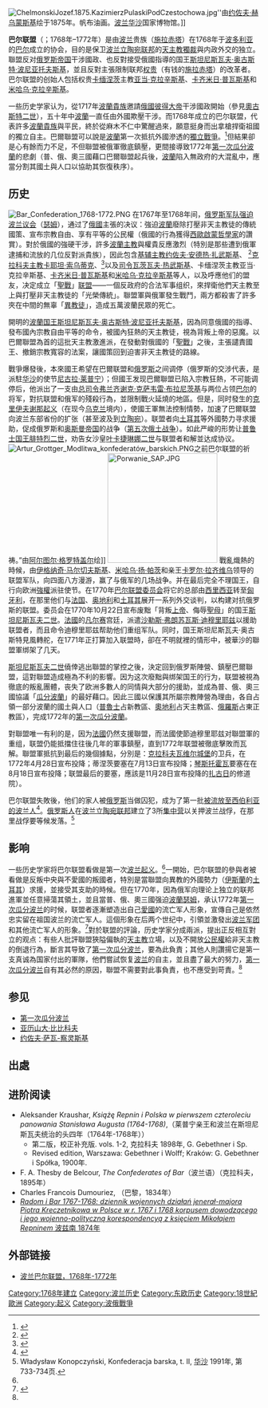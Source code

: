[[Image:ChelmonskiJozef.1875.KazimierzPulaskiPodCzestochowa.jpg|thumb]]''由[[约佐夫·赫乌蒙斯基|约佐夫·赫乌蒙斯基]]绘于1875年。帆布油画。[[波兰|波兰]][[华沙|华沙]]国家博物馆。]]
{{Campaignbox 巴爾聯盟戰爭}}
{{Campaignbox Polish-Russian Wars}}

'''巴尔联盟'''（{{lang-pl|Konfederacja barska}}；1768年–1772年）是由[[波兰|波兰]]贵族（[[什拉赫塔|施拉赤塔]]）在1768年于[[波多利亚|波多利亚]]的[[巴尔_(乌克兰)|巴尔]]成立的协会，目的是保卫[[波兰立陶宛联邦|波兰立陶宛联邦]]的[[天主教|天主教]][[獨裁|獨裁]]與内政外交的独立。聯盟反对[[俄罗斯帝国|俄罗斯帝国]]干涉國政、也反對接受俄國指導的国王[[斯坦尼斯瓦夫·奥古斯特·波尼亚托夫斯基|斯坦尼斯瓦夫·奥古斯特·波尼亚托夫斯基]]，並且反對主張限制联邦[[权贵|权贵]]（有钱的[[什拉赫塔|施拉赤塔]]）的改革者。巴尔联盟的创始人包括权贵[[卡缅涅茨-波多利斯基|卡缅涅茨]]主教[[亚当·克拉辛斯基|亚当·克拉辛斯基]]、[[卡齐米日·普瓦斯基|卡齐米日·普瓦斯基]]和[[米哈乌·克拉辛斯基|米哈乌·克拉辛斯基]]。

一些历史学家认为，從1717年[[什拉赫塔|波蘭貴族]]邀請[[俄國|俄國]][[彼得大帝|彼得大帝]]干涉國政開始（參見[[奥古斯特二世_(波兰)|奧古斯特二世]]），五十年中[[波蘭|波蘭]]一直任由外國欺壓干涉。而1768年成立的巴尔联盟，代表許多[[什拉赫塔|波蘭貴族]]與平民，終於從麻木不仁中驚醒過來，願意挺身而出拿槍捍衛祖國的獨立自主。巴爾聯盟可以說是[[波蘭|波蘭]]第一次抵抗外國滲透的[[獨立戰爭|獨立戰爭]]。<ref name="#1">{{Cite book|chapter=|url=https://books.google.com/books?vid=ISBN1425918387&id=3C8JR8Gv3AkC&pg=PA35&lpg=PA35&dq=Bar+confederation+uprising&sig=KjRrR8Z4mEGbDY6YF-AgRlGvjXA&hl=en|publisher=AuthorHouse|isbn=978-1-4678-0448-6|language=en|title=Poland, A Unique Country & Its People|last=|first=|year=|location=|pages=|access-date=2020-03-08|archive-date=2020-05-12|archive-url=https://web.archive.org/web/20200512222937/https://books.google.com/books?vid=ISBN1425918387&id=3C8JR8Gv3AkC&pg=PA35&lpg=PA35&dq=Bar+confederation+uprising&sig=KjRrR8Z4mEGbDY6YF-AgRlGvjXA&hl=en|dead-url=no}}</ref>但結果卻是心有餘而力不足，不但聯盟被俄軍徹底鎮壓，更間接導致1772年[[第一次瓜分波蘭|第一次瓜分波蘭]]的悲劇（普、俄、奧三國藉口巴爾聯盟起兵後，[[波蘭|波蘭]]陷入無政府的大混亂中，應當分割其國土與人口以協助其恢復秩序）。

== 历史 ==
[[Image:Bar_Confederation_1768-1772.PNG|thumb]]
在1767年至1768年间，[[莱普宁瑟姆|俄罗斯军队强迫波兰议会]]（[[瑟姆|瑟姆]]），通过了[[俄國|俄國]]主張的决议：強迫[[波蘭|波蘭]]廢除打壓非天主教徒的傳統國策、宣布宗教自由、享有平等的公民權（俄國的行為獲得[[西歐|西歐]][[啟蒙|啟蒙]][[哲學家|哲學家]]的讚賞）。對於俄國的強硬干涉，許多[[波蘭|波蘭]][[主教|主教]]與權貴反應激烈（特別是那些遭到俄軍逮捕和流放的几位反對派貴族），因此包含[[基辅主教_(羅馬公教)|基辅主教]][[约佐夫·安德热·扎武斯基|约佐夫·安德热·扎武斯基]]、 <ref>{{Cite book|chapter=|url=https://books.google.com/books?ie=UTF-8&vid=ISBN0140439153&id=-0F8CRLDPv4C&pg=PA528&lpg=PA528&dq=1773+Siberia+Sejm&sig=LzpFpeGuq9h3dWWoWnEqqiUu0QY&hl=en|publisher=Penguin|date=2001|isbn=978-0-14-043915-1|language=en|first=Giacomo|last=Casanova|title=The Story of My Life|year=|location=|pages=|access-date=2020-03-08|archive-date=2020-05-12|archive-url=https://web.archive.org/web/20200512222944/https://books.google.com/books?ie=UTF-8&vid=ISBN0140439153&id=-0F8CRLDPv4C&pg=PA528&lpg=PA528&dq=1773+Siberia+Sejm&sig=LzpFpeGuq9h3dWWoWnEqqiUu0QY&hl=en|dead-url=no}}</ref>[[克拉科夫主教|克拉科夫主教]][[卡耶坦·索乌蒂克|卡耶坦·索乌蒂克]]、<ref>{{Cite book|chapter=|url=https://books.google.com/books?ie=UTF-8&vid=ISBN0520061756&id=BYLPBu4Kb4YC&pg=PA185&lpg=PA185&dq=repnin+polish+1768&sig=0-pk-4JUEKeYcs-P1LZqZ533K9Y&hl=en|publisher=University of California Press|date=1986-08-06|isbn=978-0-520-90858-1|language=en|first=Adam|last=Michnik|title=Letters From Prison and Other Essays|year=|location=|pages=|access-date=2020-03-08|archive-date=2020-05-12|archive-url=https://web.archive.org/web/20200512222952/https://books.google.com/books?ie=UTF-8&vid=ISBN0520061756&id=BYLPBu4Kb4YC&pg=PA185&lpg=PA185&dq=repnin+polish+1768&sig=0-pk-4JUEKeYcs-P1LZqZ533K9Y&hl=en|dead-url=no}}</ref>以及[[司令|司令]][[瓦茨瓦夫·热武斯基|瓦茨瓦夫·热武斯基]]、卡缅涅茨主教亚当·克拉辛斯基、[[卡齐米日·普瓦斯基|卡齐米日·普瓦斯基]]和[[米哈乌·克拉辛斯基|米哈乌·克拉辛斯基]]等人，以及呼應他们的盟友，决定成立「[[聖戰|聖戰]]」[[联盟|联盟]]——一個反政府的合法军事组织，來捍衛他們天主教至上與打壓非天主教徒的「光榮傳統」。聯盟軍與俄軍發生戰鬥，兩方都殺害了許多夾在中間的無辜「[[異教徒|異教徒]]」，造成五萬波蘭民眾的死亡。

開明的[[波蘭国王|波蘭国王]][[斯坦尼斯瓦夫·奥古斯特·波尼亚托夫斯基|斯坦尼斯瓦夫·奥古斯特·波尼亚托夫斯基]]，因為同意俄國的指導、發布國內宗教自由平等的命令，被國內狂熱的天主教徒，視為背叛上帝的惡魔。以巴爾聯盟為首的這批天主教激進派，在發動對俄國的「[[聖戰|聖戰]]」之後，主張譴責國王、撤銷宗教寬容的法案，讓國策回到迫害非天主教徒的路線。

戰爭爆發後，本來國王希望在巴爾联盟和[[俄罗斯|俄罗斯]]之间调停（俄罗斯的交涉代表，是派駐[[华沙|华沙]]的使节[[尼古拉·莱普宁|尼古拉·莱普宁]]）；但國王发现巴爾聯盟已陷入宗教狂熱，不可能调停后，他派出了一支由[[司令|总司令]][[弗兰齐谢克·克萨韦雷·布拉尼茨基|弗兰齐谢克·克萨韦雷·布拉尼茨基]]与两位占领[[巴尔|巴尔]]的将军，對抗联盟和俄军的殘殺行為，並限制戰火延燒的地區。但是，同时發生的[[克里伊夫谢那起义|克里伊夫谢那起义]]（在现今[[乌克兰|乌克兰]]境内），使國王軍無法控制情勢，加速了巴爾联盟向波兰东部省份的扩张（甚至波及到[[立陶宛大公国|立陶宛]]）。联盟者向[[奧斯曼土耳其|土耳其]]等外國勢力寻求援助，促成俄罗斯和[[奥斯曼帝国|奥斯曼帝国]]的战争（[[第五次俄土战争|第五次俄土战争]]）。如此严峻的形势让[[普鲁士君主列表|普鲁士国王]][[腓特烈二世_(普鲁士)|腓特烈二世]]，劝告女沙皇[[叶卡捷琳娜二世|叶卡捷琳娜二世]]与联盟者和解並达成协议。
[[Image:Artur_Grottger_Modlitwa_konfederatów_barskich.PNG|thumb]]之前巴尔联盟的祈祷。”由[[阿尔图尔·格罗特盖尔|阿尔图尔·格罗特盖尔]]绘]]
[[File:Porwanie_SAP.JPG|220px]]
戰亂熾熱的時候，由[[伊格纳奇·马尔切夫斯基|伊格纳奇·马尔切夫斯基]]、[[米哈乌·扬·帕茨|米哈乌·扬·帕茨]]和亲王[[卡罗尔二世·斯坦尼斯瓦夫·拉齐维乌|卡罗尔·拉齐维乌]]领导的联盟军队，向四面八方漫游，赢了与俄军的几场战争。并在最后完全不理国王，自行向欧洲[[強權|強權]]派驻使节。在1770年[[巴尔联盟委员会|巴尔联盟委员会]]将它的总部由[[西里西亚|西里西亚]]转至[[匈牙利|匈牙利]]，在那里他们与[[法国|法国]]、[[奥地利|奥地利]]和[[奥斯曼帝国|土耳其]]展开一系列外交谈判，以构建对抗俄罗斯的联盟。委员会在1770年10月22日宣布废黜「背叛[[上帝|上帝]]、侮辱[[聖母|聖母]]」的国王[[斯坦尼斯瓦夫二世|斯坦尼斯瓦夫二世]]。[[法國|法國]]的[[凡尔赛|凡尔赛]]宫廷，派遣[[沙勒斯·弗朗苏瓦斯·迪穆里耶兹|沙勒斯·弗朗苏瓦斯·迪穆里耶兹]]以援助联盟者，而且命令迪穆里耶兹帮助他们重组军队。同时，国王斯坦尼斯瓦夫·奥古斯特見風轉舵，在1771年正打算加入联盟時，卻在不明就裡的情形中，被華沙的聯盟軍绑架了几天。

[[斯坦尼斯瓦夫·奥古斯特|斯坦尼斯瓦夫二世]]僥倖逃出聯盟的掌控之後，決定回到俄罗斯陣營、鎮壓巴爾聯盟，這對聯盟造成極為不利的影響。因为这次廢黜與绑架国王的行为，联盟被視為徹底的叛亂團體，丧失了欧洲多數人的同情與大部分的援助，並成為普、俄、奧三國協議「[[瓜分波蘭|瓜分波蘭]]」的最好藉口。因此三國以保護其所屬宗教陣營為理由，各自占領一部分波蘭的國土與人口（[[普魯士|普魯士]]占新教區、[[奧地利|奧地利]]占天主教區、[[俄羅斯|俄羅斯]]占東正教區），完成1772年的[[第一次瓜分波蘭|第一次瓜分波蘭]]。

對聯盟唯一有利的是，因为[[法國|法國]]仍然支援聯盟，而法國使節迪穆里耶兹对聯盟軍的重组，联盟仍能抵擋住往後几年的軍事鎮壓，直到1772年联盟被徹底擊敗而瓦解。聯盟軍抵抗到最后的幾個據點，分別是：[[克拉科夫|克拉科夫]][[瓦维尔城堡|瓦维尔城堡]]的卫兵，在1772年4月28日宣布投降；蒂涅茨要塞在7月13日宣布投降；[[琴斯托霍瓦|琴斯托霍瓦]]要塞在在8月18日宣布投降；联盟最后的要塞，應該是11月28日宣布投降的[[扎古日|扎古日]]的修道院）。

巴尔联盟失敗後，他们的家人被[[俄罗斯|俄罗斯]]当做囚犯，成为了第一批[[波兰人被流放至西伯利亚|被流放至西伯利亚的波兰人]]<ref>{{Cite book|chapter=|url=https://books.google.com/books?id=jrVW9W9eiYMC&pg=PA664&dq=Polish+Bar+Siberia&lr=&as_brr=3&sig=-Qnx4AN3txLWtn9WTfaMLO0RM4w&hl=en|publisher=Oxford University Press|date=1996|isbn=978-0-19-820171-7|language=en|first=Norman|last=Davies|title=Europe: A History|year=|location=|pages=|access-date=2020-03-08|archive-date=2020-05-09|archive-url=https://web.archive.org/web/20200509112204/https://books.google.com/books?id=jrVW9W9eiYMC&pg=PA664&dq=Polish+Bar+Siberia&lr=&as_brr=3&sig=-Qnx4AN3txLWtn9WTfaMLO0RM4w&hl=en|dead-url=no}}</ref>。[[俄罗斯人|俄罗斯人]]在[[波兰立陶宛联邦|波兰立陶宛联邦]]建立了3所[[集中营|集中营]]以关押波兰战俘，在那里战俘要等候发落。<ref>Władysław Konopczyński, Konfederacja barska, t. II, [[华沙|华沙]] 1991年, 第 733-734页.</ref>

==影响==
一些历史学家将巴尔联盟看做是第一次[[波兰起义|波兰起义]]。<ref name="#1"/>一開始，巴尔联盟的參與者被看做是反叛中央與不愛國的叛國者，特別是當聯盟向異教的外國勢力（[[伊斯蘭|伊斯蘭]]的[[土耳其|土耳其]]）求援，並接受其支助的時候。但在1770年，因為俄军向理论上独立的联邦進軍並任意掃蕩其領土，並且當普、俄、奧三國强迫[[波蘭|波蘭]][[瑟姆|瑟姆]]，承认1772年[[第一次瓜分波兰|第一次瓜分波兰]]的时候，联盟者逐漸塑造出自己[[愛國|愛國]]的流亡军人形象，宣傳自己是依然忠实留在祖国波兰的流亡军人。這個形象在后两个世纪中，引領並激發出[[意大利波兰军团|波兰军团]]和其他流亡军人的形象。<ref name="Urb 155">{{Cite book|chapter=|url=https://books.google.com/books?id=gHFpAAAAMAAJ|publisher=ALFA|date=1997|isbn=978-83-7001-914-3|language=pl|first=Bohdan|last=Urbankowski|title=Józef Piłsudski: marzyciel i strateg|year=|location=|pages=|access-date=2020-03-08|archive-date=2020-05-12|archive-url=https://web.archive.org/web/20200512223016/https://books.google.com/books?id=gHFpAAAAMAAJ|dead-url=no}}</ref>對於联盟的評論，历史学家分成兩派，提出正反相互對立的观点：有些人批評聯盟狹隘偏執的[[天主教|天主教]]立場，以及不開放[[公民權|公民權]]給非天主教的倒退行為，斷言其导致了[[第一次瓜分波兰|第一次瓜分波兰]]，要為此負責；其他人則讚揚它是第一支真诚為国家付出的軍隊，他們嘗試恢复[[波兰|波兰]]的自主，並且盡了最大的努力，[[第一次瓜分波兰|第一次瓜分波兰]]自有其必然的原因，聯盟不需要對此事負責，也不應受到苛責。<ref name="Urb 155"/>

==参见==
* [[第一次瓜分波兰|第一次瓜分波兰]]
* [[亚历山大·比比科夫|亚历山大·比比科夫]]
* [[约佐夫·萨瓦-察灵斯基|约佐夫·萨瓦-察灵斯基]]

==出處==
{{1911}}
{{reflist|2}}

==进阶阅读==
* Aleksander Kraushar, ''Książę Repnin i Polska w pierwszem czteroleciu panowania Stanisława Augusta (1764-1768)'',（莱普宁亲王和波兰在斯坦尼斯瓦夫统治的头四年（1764年-1768年）） 
**第二版，校正补充版. vols. 1-2, 克拉科夫 1898年, G. Gebethner i Sp.
** Revised edition, Warszawa: Gebethner i Wolff; Kraków: G. Gebethner i Spółka, 1900年. 
* F. A. Thesby de Belcour, ''The Confederates of Bar''（波兰语）（克拉科夫，1895年）
* Charles Francois Dumouriez, ''{{lang|fr|Mémoires et correspondance}}''（巴黎，1834年）
* [http://www.polona.pl/dlibra/docmetadata?id=4930&dirids=1 ''Radom i Bar 1767-1768: dziennik wojennych działań jenerał-majora Piotra Kreczetnikowa w Polsce w r. 1767 i 1768 korpusem dowodzącego i jego wojenno-polityczną korespondencyą z księciem Mikołajem Repninem'' 波兹南 1874年] {{Wayback|url=http://www.polona.pl/dlibra/docmetadata?id=4930&dirids=1 |date=20110719153725 }}

==外部链接==
*[http://www.zum.de/whkmla/military/18cen/confbar.html 波兰巴尔联盟，1768年-1772年] {{Wayback|url=http://www.zum.de/whkmla/military/18cen/confbar.html |date=20180906052515 }}

{{波兰参与的战争与冲突}}

[[Category:1768年建立|Category:1768年建立]]
[[Category:波兰历史|Category:波兰历史]]
[[Category:东欧历史|Category:东欧历史]]
[[Category:18世紀歐洲|Category:18世紀歐洲]]
[[Category:起义|Category:起义]]
[[Category:波俄戰爭|Category:波俄戰爭]]